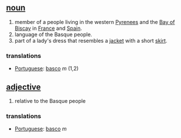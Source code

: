 == [[noun]] ==
# member of a people living in the western [[Pyrenees]] and the [[Bay of Biscay]] in [[France]] and [[Spain]].
# language of the Basque people.
# part of a lady's dress that resembles a [[jacket]] with a short [[skirt]].

=== translations ===
*[[Portuguese]]: [[basco]] ''m'' (1,2)

== [[adjective]] ==
# relative to the Basque people

=== translations ===
*[[Portuguese]]: [[basco]] ''m''